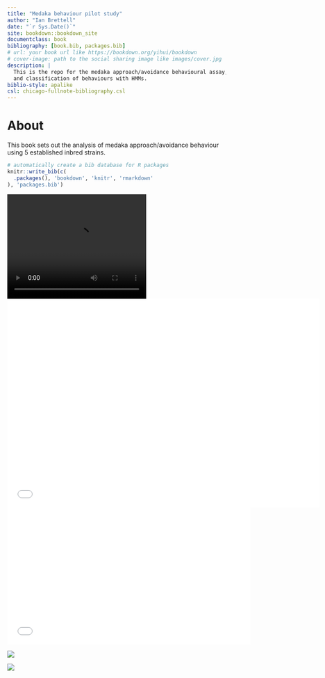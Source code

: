 ```yaml
--- 
title: "Medaka behaviour pilot study"
author: "Ian Brettell"
date: "`r Sys.Date()`"
site: bookdown::bookdown_site
documentclass: book
bibliography: [book.bib, packages.bib]
# url: your book url like https://bookdown.org/yihui/bookdown
# cover-image: path to the social sharing image like images/cover.jpg
description: |
  This is the repo for the medaka approach/avoidance behavioural assay,
  and classification of behaviours with HMMs.
biblio-style: apalike
csl: chicago-fullnote-bibliography.csl
---
```


# About

This book sets out the analysis of medaka approach/avoidance behaviour using 5 established inbred strains.

```r
# automatically create a bib database for R packages
knitr::write_bib(c(
  .packages(), 'bookdown', 'knitr', 'rmarkdown'
), 'packages.bib')
```

<video width="320" height="240" autoplay>
  <source src="/hps/software/users/birney/ian/repos/pilot_paper/book/figs/videos/20191117_1122_22-1_L_B.mp4" type="video/mp4">
</video>

<iframe width="720" height="480" src="/hps/software/users/birney/ian/repos/pilot_paper/book/figs/videos/20191117_1122_22-1_L_B.mp4" align="middle" frameborder="0" allowfullscreen></iframe>

<iframe width="560" height="315" 
  src="/hps/software/users/birney/ian/repos/pilot_paper/book/figs/videos/20191117_1122_22-1_L_B.mp4"
  frameborder="0" allow="accelerometer; autoplay; encrypted-media;
  gyroscope; picture-in-picture" allowfullscreen>
  </iframe>
  
![](https://www.youtube.com/watch?v=boieErstoKo)


![](https://www.youtube.com/watch?v=zNzZ1PfUDNk)

